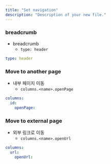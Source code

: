```yaml
---
title: "Set navigation"
description: "Description of your new file."
---
```


### breadcrumb

- breadcrumb
  - `type: header`

```yaml
type: header
```

### Move to another page

- 내부 페이지 이동
  - `columns.<name>.openPage`

```yaml
columns:
  id:
    openPage: 
```

### Move to external page

- 외부 링크로 이동
  - `columns.<name>.openUrl`

```yaml
columns:
  url:
    openUrl: 
```